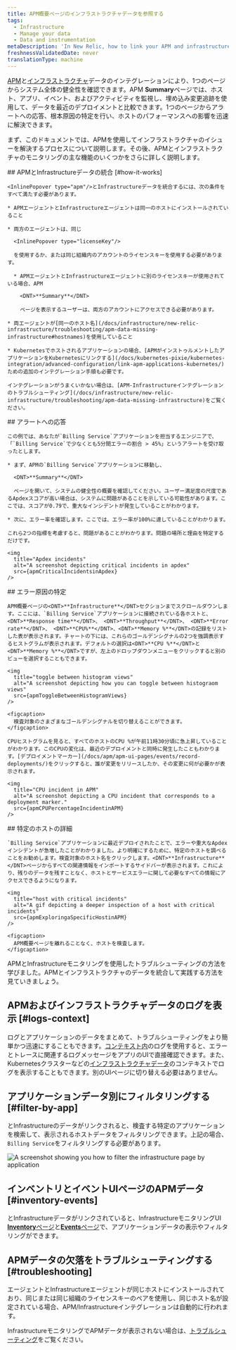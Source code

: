 ```yaml
---
title: APM概要ページのインフラストラクチャデータを参照する
tags:
  - Infrastructure
  - Manage your data
  - Data and instrumentation
metaDescription: 'In New Relic, how to link your APM and infrastructure data together.'
freshnessValidatedDate: never
translationType: machine
---
```







[APM](/docs/apm/new-relic-apm/getting-started/welcome-new-relic-apm)と[インフラストラクチャ](/docs/infrastructure/new-relic-infrastructure/getting-started/welcome-new-relic-infrastructure)データのインテグレーションにより、1つのページからシステム全体の健全性を確認できます。APM <DNT>**Summary**</DNT>ページでは、ホスト、アプリ、イベント、および<InlinePopover type="alerts"/>アクティビティを監視し、埋め込み変更追跡を使用して、データを最近のデプロイメントと比較できます。1つのページからアラートへの応答、根本原因の特定を行い、ホストのパフォーマンスへの影響を迅速に解決できます。

まず、このドキュメントでは、APMを使用してインフラストラクチャのイシューを解決するプロセスについて説明します。その後、APMとインフラストラクチャのモニタリングの主な機能のいくつかをさらに詳しく説明します。

<Steps>
  <Step>
    ## APMとInfrastructureデータの統合 [#how-it-works]

    <InlinePopover type="apm"/>とInfrastructureデータを統合するには、次の条件をすべて満たす必要があります。

    * APMエージェントとInfrastructureエージェントは同一のホストにインストールされていること

    * 両方のエージェントは、同じ

      <InlinePopover type="licenseKey"/>

      を使用するか、または同じ組織内のアカウントのライセンスキーを使用する必要があります。

      * APMエージェントとInfrastructureエージェントに別のライセンスキーが使用されている場合、APM

        <DNT>**Summary**</DNT>

        ページを表示するユーザーは、両方のアカウントにアクセスできる必要があります。

    * 両エージェントが[同一のホスト名](/docs/infrastructure/new-relic-infrastructure/troubleshooting/apm-data-missing-infrastructure#hostnames)を使用していること

    * Kubernetesでホストされるアプリケーションの場合、[APMがインストゥルメントしたアプリケーションをKubernetesにリンクする](/docs/kubernetes-pixie/kubernetes-integration/advanced-configuration/link-apm-applications-kubernetes/)ための追加のインテグレーション手順も必要です。

    インテグレーションがうまくいかない場合は、[APM-Infrastructureインテグレーションのトラブルシューティング](/docs/infrastructure/new-relic-infrastructure/troubleshooting/apm-data-missing-infrastructure)をご覧ください。
  </Step>

  <Step>
    ## アラートへの応答

    この例では、あなたが`Billing Service`アプリケーションを担当するエンジニアで、「`Billing Service`で少なくとも5分間エラーの割合 > 45%」というアラートを受け取ったとします。

    * まず、APMの`Billing Service`アプリケーションに移動し、

      <DNT>**Summary**</DNT>

      ページを開いて、システムの健全性の概要を確認してください。ユーザー満足度の尺度であるApdexスコアが高い場合は、システムに問題があることを示している可能性があります。ここでは、スコアが0.79で、重大なインシデントが発生していることがわかります。

    * 次に、エラー率を確認します。ここでは、エラー率が100%に達していることがわかります。

    これら2つの指標を考慮すると、問題があることがわかります。問題の場所と理由を特定するだけです。

    <img
      title="Apdex incidents"
      alt="A screenshot depicting critical incidents in apdex"
      src={apmCriticalIncidentsinApdex}
    />
  </Step>

  <Step>
    ## エラー原因の特定

    APM概要ページの<DNT>**Infrastructure**</DNT>セクションまでスクロールダウンします。ここには、`Billing Service`アプリケーションに接続されている各ホストと、<DNT>**Response time**</DNT>、 <DNT>**Throughput**</DNT>、 <DNT>**Error rate**</DNT>、 <DNT>**CPU%**</DNT>、<DNT>**Memory %**</DNT>の記録をリストした表が表示されます。チャートの下には、これらのゴールデンシグナルの2つを強調表示するヒストグラムが表示されます。デフォルトの選択は<DNT>**CPU %**</DNT>と<DNT>**Memory %**</DNT>ですが、左上のドロップダウンメニューをクリックすると別のビューを選択することもできます。

    <img
      title="toggle between histogram views"
      alt="A screenshot depicting how you can toggle between histograom views"
      src={apmToggleBetweenHistogramViews}
    />

    <figcaption>
      検査対象のさまざまなゴールデンシグナルを切り替えることができます。
    </figcaption>

    CPUヒストグラムを見ると、すべてのホストのCPU %が午前11時30分頃に急上昇していることがわかります。このCPUの変化は、最近のデプロイメントと同時に発生したこともわかります。[デプロイメントマーカー](/docs/apm/apm-ui-pages/events/record-deployments/)をクリックすると、誰が変更をリリースしたか、その変更に何が必要かが表示されます。

    <img
      title="CPU incident in APM"
      alt="A screenshot depicting a CPU incident that corresponds to a deployment marker."
      src={apmCPUPercentageIncidentinAPM}
    />
  </Step>

  <Step>
    ## 特定のホストの詳細

    `Billing Service`アプリケーションに最近デプロイされたことで、エラーや重大なApdexインシデントが急増したことがわかりました。より明確にするために、特定のホストを調べることをお勧めします。検査対象のホスト名をクリックします。<DNT>**Infrastructure**</DNT>ページからすべての関連情報をインポートするサイドバーが表示されます。これにより、残りのデータを残すことなく、ホストとサービスエラーに関して必要なすべての情報にアクセスできるようになります。

    <img
      title="host with critical incidents"
      alt="A gif depicting a deeper inspection of a host with critical incidents"
      src={apmExploringaSpecificHostinAPM}
    />

    <figcaption>
      APM概要ページを離れることなく、ホストを検査します。
    </figcaption>
  </Step>
</Steps>

APMとInfrastructureモニタリングを使用したトラブルシューティングの方法を学びました。APMとインフラストラクチャのデータを統合して実践する方法を見ていきましょう。

## APMおよびインフラストラクチャデータのログを表示 [#logs-context]

ログとアプリケーションのデータをまとめて、トラブルシューティングをより簡単かつ迅速にすることもできます。[コンテキスト内](/docs/logs/logs-context/configure-logs-context-apm-agents/)のログを使用すると、エラーとトレースに関連するログメッセージをアプリのUIで直接確認できます。また、Kubernetesクラスターなどの[インフラストラクチャデータ](/docs/logs/forward-logs/forward-your-logs-using-infrastructure-agent/)のコンテキストでログを表示することもできます。別のUIページに切り替える必要はありません。

## アプリケーションデータ別にフィルタリングする [#filter-by-app]

<InlinePopover type="apm"/>とInfrastructureのデータがリンクされると、検査する特定のアプリケーションを検索して、表示されるホストデータをフィルタリングできます。上記の場合、`Billing Service`をフィルタリングする必要があります。

<img
  title="filter by application"
  alt="A screenshot showing you how to filter the infrastructure page by application"
  src={apmFilterbyApplication}
/>

## インベントリとイベントUIページのAPMデータ [#inventory-events]

<InlinePopover type="apm"/>とInfrastructureデータがリンクされていると、InfrastructureモニタリングUI [<DNT>**Inventory**</DNT>ページ](/docs/infrastructure/new-relic-infrastructure/infrastructure-ui-pages/infrastructure-inventory-page-search-your-entire-infrastructure)と[<DNT>**Events**</DNT>ページ](/docs/infrastructure/new-relic-infrastructure/infrastructure-ui-pages/infrastructure-events-page-live-feed-every-agent)で、アプリケーションデータの表示やフィルタリングができます。

## APMデータの欠落をトラブルシューティングする [#troubleshooting]

<InlinePopover type="apm"/>エージェントとInfrastructureエージェントが同じホストにインストールされており、同じ<InlinePopover type="licenseKey"/>または同じ組織のライセンスキーのペアを使用し、同じホスト名が設定されている場合、APM/Infrastructureインテグレーションは自動的に行われます。

InfrastructureモニタリングでAPMデータが表示されない場合は、[トラブルシューティング](/docs/infrastructure/new-relic-infrastructure/troubleshooting/troubleshooting-apm-data-not-infrastructure)をご覧ください。